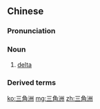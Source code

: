 ==Chinese==
{{zh-forms|type=21}}

===Pronunciation===
{{zh-pron
|m=sānjiǎozhōu
|c=saam1 gok3 zau1
|mn=saⁿ-kak-chiu
|cat=n
}}

===Noun===
{{zh-noun}}

# [[delta]] {{gloss|landform at the mouth of a river}}

===Derived terms===
{{zh-der|尼羅河三角洲|珠江三角洲}}

[[ko:三角洲]]
[[mg:三角洲]]
[[zh:三角洲]]